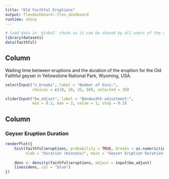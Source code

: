 ```yaml
---
title: "Old Faithful Eruptions"
output: flexdashboard::flex_dashboard
runtime: shiny
---
```


<!------ From: http://rmarkdown.rstudio.com/flexdashboard/shiny.html ---------->
        

```r
# load data in 'global' chunk so it can be shared by all users of the dashboard
library(datasets)
data(faithful)
```

Column {.sidebar}
-----------------------------------------------------------------------
    
Waiting time between eruptions and the duration of the eruption for the
Old Faithful geyser in Yellowstone National Park, Wyoming, USA.

```r
selectInput("n_breaks", label = "Number of bins:",
            choices = c(10, 20, 35, 50), selected = 20)

sliderInput("bw_adjust", label = "Bandwidth adjustment:",
            min = 0.2, max = 2, value = 1, step = 0.2)
```

Column
-----------------------------------------------------------------------
    
### Geyser Eruption Duration
    
```r
renderPlot({
    hist(faithful$eruptions, probability = TRUE, breaks = as.numeric(input$n_breaks),
         xlab = "Duration (minutes)", main = "Geyser Eruption Duration")
    
    dens <- density(faithful$eruptions, adjust = input$bw_adjust)
    lines(dens, col = "blue")
})
```